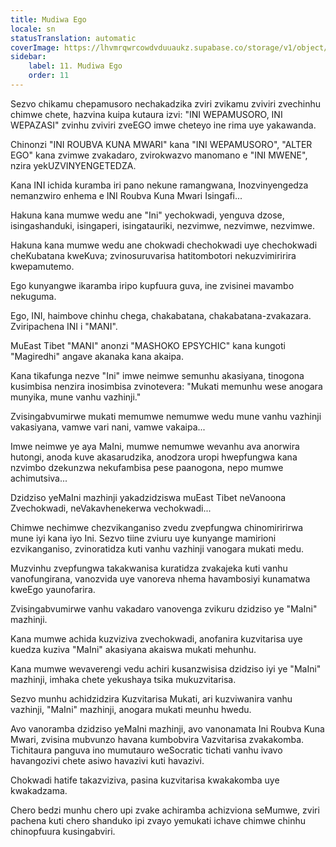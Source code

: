 ```yaml
---
title: Mudiwa Ego
locale: sn
statusTranslation: automatic
coverImage: https://lhvmrqwrcowdvduuaukz.supabase.co/storage/v1/object/public/strapi-uploads/small_cover-tratado-de-psicologia-revolucionaria.webp-5e15e1cec4e0ebebcde5d7fc7565d8fd.webp
sidebar:
    label: 11. Mudiwa Ego
    order: 11
---
```

Sezvo chikamu chepamusoro nechakadzika zviri zvikamu zviviri zvechinhu chimwe chete, hazvina kuipa kutaura izvi: "INI WEPAMUSORO, INI WEPAZASI" zvinhu zviviri zveEGO imwe cheteyo ine rima uye yakawanda.

Chinonzi "INI ROUBVA KUNA MWARI" kana "INI WEPAMUSORO", "ALTER EGO" kana zvimwe zvakadaro, zvirokwazvo manomano e "INI MWENE", nzira yekUZVINYENGETEDZA.

Kana INI ichida kuramba iri pano nekune ramangwana, Inozvinyengedza nemanzwiro enhema e INI Roubva Kuna Mwari Isingafi...

Hakuna kana mumwe wedu ane "Ini" yechokwadi, yenguva dzose, isingashanduki, isingaperi, isingatauriki, nezvimwe, nezvimwe, nezvimwe.

Hakuna kana mumwe wedu ane chokwadi chechokwadi uye chechokwadi cheKubatana kweKuva; zvinosuruvarisa hatitombotori nekuzvimiririra kwepamutemo.

Ego kunyangwe ikaramba iripo kupfuura guva, ine zvisinei mavambo nekuguma.

Ego, INI, haimbove chinhu chega, chakabatana, chakabatana-zvakazara. Zviripachena INI i "MANI".

MuEast Tibet "MANI" anonzi "MASHOKO EPSYCHIC" kana kungoti "Magiredhi" angave akanaka kana akaipa.

Kana tikafunga nezve "Ini" imwe neimwe semunhu akasiyana, tinogona kusimbisa nenzira inosimbisa zvinotevera: "Mukati memunhu wese anogara munyika, mune vanhu vazhinji."

Zvisingabvumirwe mukati memumwe nemumwe wedu mune vanhu vazhinji vakasiyana, vamwe vari nani, vamwe vakaipa...

Imwe neimwe ye aya MaIni, mumwe nemumwe wevanhu ava anorwira hutongi, anoda kuve akasarudzika, anodzora uropi hwepfungwa kana nzvimbo dzekunzwa nekufambisa pese paanogona, nepo mumwe achimutsiva...

Dzidziso yeMaIni mazhinji yakadzidziswa muEast Tibet neVanoona Zvechokwadi, neVakavhenekerwa vechokwadi...

Chimwe nechimwe chezvikanganiso zvedu zvepfungwa chinomiririrwa mune iyi kana iyo Ini. Sezvo tiine zviuru uye kunyange mamirioni ezvikanganiso, zvinoratidza kuti vanhu vazhinji vanogara mukati medu.

Muzvinhu zvepfungwa takakwanisa kuratidza zvakajeka kuti vanhu vanofungirana, vanozvida uye vanoreva nhema havambosiyi kunamatwa kweEgo yaunofarira.

Zvisingabvumirwe vanhu vakadaro vanovenga zvikuru dzidziso ye "MaIni" mazhinji.

Kana mumwe achida kuzviziva zvechokwadi, anofanira kuzvitarisa uye kuedza kuziva "MaIni" akasiyana akaiswa mukati mehunhu.

Kana mumwe wevaverengi vedu achiri kusanzwisisa dzidziso iyi ye "MaIni" mazhinji, imhaka chete yekushaya tsika mukuzvitarisa.

Sezvo munhu achidzidzira Kuzvitarisa Mukati, ari kuzviwanira vanhu vazhinji, "MaIni" mazhinji, anogara mukati meunhu hwedu.

Avo vanoramba dzidziso yeMaIni mazhinji, avo vanonamata Ini Roubva Kuna Mwari, zvisina mubvunzo havana kumbobvira Vazvitarisa zvakakomba. Tichitaura panguva ino mumutauro weSocratic tichati vanhu ivavo havangozivi chete asiwo havazivi kuti havazivi.

Chokwadi hatife takazviziva, pasina kuzvitarisa kwakakomba uye kwakadzama.

Chero bedzi munhu chero upi zvake achiramba achizviona seMumwe, zviri pachena kuti chero shanduko ipi zvayo yemukati ichave chimwe chinhu chinopfuura kusingabviri.

